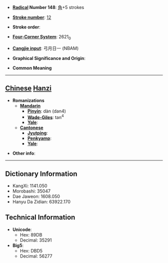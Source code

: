* '''[[Wiktionary:Chinese radical index| Radical]] Number 148''': [[Wiktionary:Chinese radical index 角|角]]+5 strokes

* '''[[Wiktionary:Chinese total strokes index|Stroke number]]''': [[Wiktionary:Chinese total strokes index 12|12]]

* '''Stroke order''': 

* '''[[Wiktionary:Chinese four corner index|Four-Corner System]]''': 2621<sub>0</sub>

* '''[[Wiktionary:Chinese Cangjie index|Cangjie input]]''': 弓月日一 (NBAM)

* '''Graphical Significance and Origin''': 

* '''Common Meaning'''

----

== [[Chinese]] [[Hanzi]] ==

* '''Romanizations'''
** '''[[Mandarin]]'''
*** '''[[Pinyin]]''': dàn (dan4)
*** '''[[Wade-Giles]]''': tan<sup>4</sup>
*** '''[[Yale]]''': 
** '''[[Cantonese]]'''
*** '''[[Jyutping]]''':
*** '''[[Penkyamp]]''': 
*** '''[[Yale]]''': 

* '''Other info''': 

----

== Dictionary Information ==

* KangXi: 1141.050
* Morobashi: 35047
* Dae Jaweon: 1608.050
* Hanyu Da Zidian: 63922.170

== Technical Information ==

* '''Unicode''':
** Hex: 89DB
** Decimal: 35291
* '''Big5''':
** Hex: DBD5
** Decimal: 56277